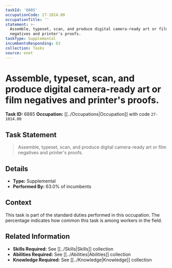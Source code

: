 ```yaml
---
taskId: '6885'
occupationCode: 27-1014.00
occupationTitle: ''
statement: >-
  Assemble, typeset, scan, and produce digital camera-ready art or film
  negatives and printer's proofs.
taskType: Supplemental
incumbentsResponding: 63
collection: Tasks
source: onet
---
```

# Assemble, typeset, scan, and produce digital camera-ready art or film negatives and printer's proofs.

**Task ID:** 6885
**Occupation:** [[../Occupations|Occupation]] with code `27-1014.00`

## Task Statement

> Assemble, typeset, scan, and produce digital camera-ready art or film negatives and printer's proofs.

## Details

- **Type:** Supplemental
- **Performed By:** 63.0% of incumbents

## Context

This task is part of the standard duties performed in this occupation. The percentage indicates how common this task is among workers in the field.

## Related Information

- **Skills Required:** See [[../Skills|Skills]] collection
- **Abilities Required:** See [[../Abilities|Abilities]] collection
- **Knowledge Required:** See [[../Knowledge|Knowledge]] collection
